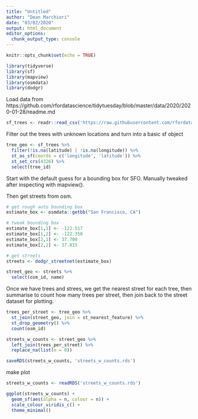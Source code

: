 ```yaml
---
title: "Untitled"
author: "Dean Marchiori"
date: "03/02/2020"
output: html_document
editor_options: 
  chunk_output_type: console
---
```


```r
knitr::opts_chunk$set(echo = TRUE)
```

```r
library(tidyverse)
library(sf)
library(mapview)
library(osmdata)
library(dodgr)

```

Load data from https://github.com/rfordatascience/tidytuesday/blob/master/data/2020/2020-01-28/readme.md

```r
sf_trees <- readr::read_csv('https://raw.githubusercontent.com/rfordatascience/tidytuesday/master/data/2020/2020-01-28/sf_trees.csv')
```

Filter out the trees with unknown locations and turn into a basic sf object  

```r
tree_geo <- sf_trees %>% 
  filter(!is.na(latitude) | !is.na(longitude)) %>% 
  st_as_sf(coords = c('longitude', 'latitude')) %>% 
  st_set_crs(4326) %>% 
  select(tree_id)
```

Start with the default guess for a bounding box for SFO. Manually tweaked
after inspecting with mapview(). 

Then get streets from osm.  

```r
# get rough auto bounding box
estimate_box <- osmdata::getbb("San Francisco, CA")

# tweak bounding box
estimate_box[1,1] <- -122.517
estimate_box[1,2] <- -122.350
estimate_box[2,1] <- 37.700
estimate_box[2,2] <- 37.815

# get streets
streets <- dodgr_streetnet(estimate_box)

street_geo <- streets %>% 
  select(osm_id, name)

```

Once we have trees and strees, we get the nearest street for each tree, then
summarise to count how many trees per street, then join back to the street
dataset for plotting.  

```r
trees_per_street <- tree_geo %>% 
  st_join(street_geo, join = st_nearest_feature) %>% 
  st_drop_geometry() %>% 
  count(osm_id)

streets_w_counts <- street_geo %>% 
  left_join(trees_per_street) %>% 
  replace_na(list(n = 0))

saveRDS(streets_w_counts, 'streets_w_counts.rds')
```

make plot

```r
streets_w_counts <- readRDS('streets_w_counts.rds')

ggplot(streets_w_counts) +
  geom_sf(aes(alpha = n, colour = n)) +
  scale_colour_viridis_c() +
  theme_minimal()
```
















